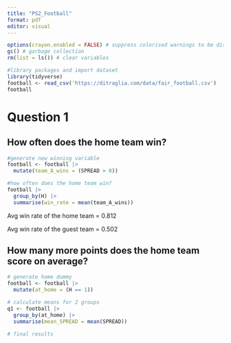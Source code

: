 ```yaml
---
title: "PS2_Football"
format: pdf
editor: visual
---
```


```r
options(crayon.enabled = FALSE) # suppress colorised warnings to be displayed correctly
gc() # garbage collection
rm(list = ls()) # clear variables
```

```r
#library packages and import dataset
library(tidyverse)
football <- read_csv('https://ditraglia.com/data/fair_football.csv')
football
```

# Question 1

## How often does the home team win?

```r
#generate new winning variable
football <- football |>
  mutate(team_A_wins = (SPREAD > 0))

#how often does the home team win?
football |>
  group_by(H) |>
  summarise(win_rate = mean(team_A_wins))
```

Avg win rate of the home team = 0.812

Avg win rate of the guest team = 0.502

## How many more points does the home team score on average?

```r
# generate home dummy
football <- football |>
  mutate(at_home = (H == 1))

# calculate means for 2 groups
q1 <- football |>
  group_by(at_home) |>
  summarise(mean_SPREAD = mean(SPREAD))

# final results

```
